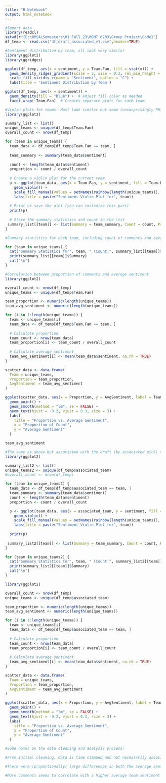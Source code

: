 ---
title: "R Notebook"
output: html_notebook
---

```{r file set up}
#Import data
library(readxl)
setwd(r"{E:\OMSA\Semesters\01_Fall_23\MGMT 6203\Group Project\Code}")
df_temp <- read.csv("df_draft_associated_v1.csv",header=TRUE)
```

```{r}
#Sentiment distribution by team, all look very similar
library(ggplot2)
library(ggridges)

ggplot(df_temp, aes(x = sentiment, y = Team.Fan, fill = stat(x))) +
  geom_density_ridges_gradient(scale = 3, size = 0.3, rel_min_height = 0.01) +
  scale_fill_viridis_c(name = "Sentiment", option = "C") +
  labs(title = 'Sentiment Distribution by Team')

```

```{r kernel estimation}
ggplot(df_temp, aes(x = sentiment)) +
  geom_density(fill = "blue") +  # Adjust fill color as needed
  facet_wrap(~Team.Fan)  # Creates separate plots for each team

```


```{r distributions}
#Violin plots for teams. Most look similar but some (unsurprisingly PHI who has a notoriously tough fan base) have a more negative skew.
library(ggplot2)

summary_list <- list()
unique_teams <- unique(df_temp$Team.Fan)
overall_count <- nrow(df_temp)

for (team in unique_teams) {
  team_data <- df_temp[df_temp$Team.Fan == team, ]
  
  team_summary <- summary(team_data$sentiment)
  
  count <- length(team_data$sentiment)
  proportion <- count / overall_count
  
  # Create a violin plot for the current team
  p <- ggplot(team_data, aes(x = Team.Fan, y = sentiment, fill = Team.Fan)) +
    geom_violin() +
    scale_fill_manual(values = setNames(rainbow(length(unique_teams)), unique_teams)) +
    labs(title = paste("Sentiment Violin Plot for", team))
  
  # Print or save the plot (you can customize this part)
  print(p)
  
  # Store the summary statistics and count in the list
 summary_list[[team]] <- list(Summary = team_summary, Count = count, Proportion = proportion)
}


```

```{r summary statistics}
#Summary statistics for each team, including count of comments and overall proportion of comments

for (team in unique_teams) {
  cat("Summary Statistics for", team, " (Count:", summary_list[[team]]$Count, ", Proportion:", summary_list[[team]]$Proportion, "):\n")
  print(summary_list[[team]]$Summary)
  cat("\n")
}
```

```{r scatter}
#Correlation between proportion of comments and average sentiment
library(ggplot2)

overall_count <- nrow(df_temp)
unique_teams <- unique(df_temp$Team.Fan)

team_proportion <- numeric(length(unique_teams))
team_avg_sentiment <- numeric(length(unique_teams))

for (i in 1:length(unique_teams)) {
  team <- unique_teams[i]
  team_data <- df_temp[df_temp$Team.Fan == team, ]
  
  # Calculate proportion
  team_count <- nrow(team_data)
  team_proportion[i] <- team_count / overall_count
  
  # Calculate average sentiment
  team_avg_sentiment[i] <- mean(team_data$sentiment, na.rm = TRUE)
}

scatter_data <- data.frame(
  Team = unique_teams,
  Proportion = team_proportion,
  AvgSentiment = team_avg_sentiment
)

ggplot(scatter_data, aes(x = Proportion, y = AvgSentiment, label = Team)) +
  geom_point() +
  geom_smooth(method = "lm", se = FALSE) +
  geom_text(hjust = -0.2, vjust = 0.3, size = 3) +
  labs(
    title = "Proportion vs. Average Sentiment",
    x = "Proportion of Count",
    y = "Average Sentiment"
  )

team_avg_sentiment
```

```{r distributions_player}
#The same as above but associated with the draft (by associated pick) team
library(ggplot2)

summary_list2 <- list()
unique_teams2 <- unique(df_temp$associated_team)
#overall_count <- nrow(df_temp)

for (team in unique_teams2) {
  team_data <- df_temp[df_temp$associated_team == team, ]
  team_summary <- summary(team_data$sentiment)
  count <- length(team_data$sentiment)
  proportion <- count / overall_count

  p <- ggplot(team_data, aes(x = associated_team, y = sentiment, fill = associated_team)) +
    geom_violin() +
    scale_fill_manual(values = setNames(rainbow(length(unique_teams)), unique_teams)) +
    labs(title = paste("Sentiment Violin Plot for", team))
  
  print(p)
  
 summary_list2[[team]] <- list(Summary = team_summary, Count = count, Proportion = proportion)
}


```

```{r summary statistics player}

for (team in unique_teams2) {
  cat("Summary Statistics for", team, " (Count:", summary_list2[[team]]$Count, ", Proportion:", summary_list2[[team]]$Proportion, "):\n")
  print(summary_list2[[team]]$Summary)
  cat("\n")
}
```
```{r scatter player}
library(ggplot2)

overall_count <- nrow(df_temp)
unique_teams <- unique(df_temp$associated_team)

team_proportion <- numeric(length(unique_teams))
team_avg_sentiment <- numeric(length(unique_teams))

for (i in 1:length(unique_teams)) {
  team <- unique_teams[i]
  team_data <- df_temp[df_temp$associated_team == team, ]
  
  # Calculate proportion
  team_count <- nrow(team_data)
  team_proportion[i] <- team_count / overall_count
  
  # Calculate average sentiment
  team_avg_sentiment[i] <- mean(team_data$sentiment, na.rm = TRUE)
}

scatter_data <- data.frame(
  Team = unique_teams,
  Proportion = team_proportion,
  AvgSentiment = team_avg_sentiment
)

ggplot(scatter_data, aes(x = Proportion, y = AvgSentiment, label = Team)) +
  geom_point() +
  geom_smooth(method = "lm", se = FALSE) +
  geom_text(hjust = -0.2, vjust = 0.3, size = 3) +
  labs(
    title = "Proportion vs. Average Sentiment",
    x = "Proportion of Count",
    y = "Average Sentiment"
  )
```


```{r}

#Some notes on the data cleaning and analysis process:

#From initial cleaning, data is time stamped and not necessarily associated directly with a draft pick. Finding other ways, either by associating with the prior pick or with the commenter's team is important.

#There were (proportionally) large differences in both the average sentiments of different teams as well as the number of comments they received. It will be interesting to consider both as factors.

#More comments seems to correlate with a higher average team sentiment when comments are associated with a team by draft pick. When associating by the commenter's team affiliation this correlation reverses. This will be something to keep in mind when deciding how to bring in comment variables.


```

